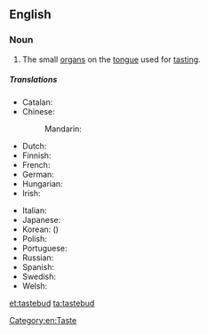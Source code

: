 ==English==
{{wikipedia}}

===Noun===
{{en-noun}}

# The small [[organ]]s on the [[tongue]] used for [[tasting]].

=====Translations=====
{{trans-top|a small organ on the tongue used for tasting}}
* Catalan: {{t|ca|papil·la gustativa|f}}
* Chinese:
*: Mandarin: {{t|zh|味蕾|tr=wèilěi|sc=Hani}}
* Dutch: {{t|nl|smaakpapil|c}}
* Finnish: {{t-|fi|makusilmu}}
* French: {{t+|fr|papille|f}}
* German: {{t-|de|Geschmacksknospe|f}}
* Hungarian: {{t|hu|ízlelőszemölcs}}
* Irish: {{t|ga|blaslóg|f}}
{{trans-mid}}
* Italian: {{t|it|papilla gustativa|f}}
* Japanese: {{t-|ja|味蕾|tr=みらい, mirai|sc=Jpan}}
* Korean: {{t-|ko|미뢰|tr=miroe|sc=Kore}} ({{t-|ko|味蕾|sc=Kore}})
* Polish: {{t|pl|kubek smakowy|m}}
* Portuguese: {{t|pt|papila gustativa|f}}
* Russian: {{t-|ru|вкусовой сосочек|m|tr=vkusovój sosóček|sc=Cyrl}}
* Spanish: {{t|es|papila gustativa|f}}
* Swedish: {{t+|sv|smaklök|c}}
* Welsh: {{t|cy|blasbwynt}}
{{trans-bottom}}

[[Category:en:Taste]]

[[et:tastebud]]
[[ta:tastebud]]